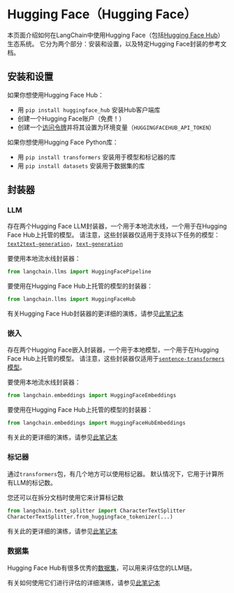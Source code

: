 # Hugging Face（Hugging Face）

本页面介绍如何在LangChain中使用Hugging Face（包括[Hugging Face Hub](https://huggingface.co)）生态系统。
它分为两个部分：安装和设置，以及特定Hugging Face封装的参考文档。

## 安装和设置

如果你想使用Hugging Face Hub：
- 用 `pip install huggingface_hub` 安装Hub客户端库
- 创建一个Hugging Face账户（免费！）
- 创建一个[访问令牌](https://huggingface.co/docs/hub/security-tokens)并将其设置为环境变量（`HUGGINGFACEHUB_API_TOKEN`）

如果你想使用Hugging Face Python库：
- 用 `pip install transformers` 安装用于模型和标记器的库
- 用 `pip install datasets` 安装用于数据集的库

## 封装器

### LLM

存在两个Hugging Face LLM封装器，一个用于本地流水线，一个用于在Hugging Face Hub上托管的模型。
请注意，这些封装器仅适用于支持以下任务的模型：[`text2text-generation`](https://huggingface.co/models?library=transformers&pipeline_tag=text2text-generation&sort=downloads)，[`text-generation`](https://huggingface.co/models?library=transformers&pipeline_tag=text-classification&sort=downloads)

要使用本地流水线封装器：
```python
from langchain.llms import HuggingFacePipeline
```

要使用在Hugging Face Hub上托管的模型的封装器：
```python
from langchain.llms import HuggingFaceHub
```
有关Hugging Face Hub封装器的更详细的演练，请参见[此笔记本](/docs/modules/model_io/models/llms/integrations/huggingface_hub.html)


### 嵌入

存在两个Hugging Face嵌入封装器，一个用于本地模型，一个用于在Hugging Face Hub上托管的模型。
请注意，这些封装器仅适用于[`sentence-transformers`模型](https://huggingface.co/models?library=sentence-transformers&sort=downloads)。

要使用本地流水线封装器：
```python
from langchain.embeddings import HuggingFaceEmbeddings
```

要使用在Hugging Face Hub上托管的模型的封装器：
```python
from langchain.embeddings import HuggingFaceHubEmbeddings
```
有关此的更详细的演练，请参见[此笔记本](/docs/modules/data_connection/text_embedding/integrations/huggingfacehub.html)

### 标记器

通过`transformers`包，有几个地方可以使用标记器。
默认情况下，它用于计算所有LLM的标记数。

您还可以在拆分文档时使用它来计算标记数 
```python
from langchain.text_splitter import CharacterTextSplitter
CharacterTextSplitter.from_huggingface_tokenizer(...)
```
有关此的更详细的演练，请参见[此笔记本](/docs/modules/data_connection/document_transformers/text_splitters/huggingface_length_function.html)


### 数据集

Hugging Face Hub有很多优秀的[数据集](https://huggingface.co/datasets)，可以用来评估您的LLM链。

有关如何使用它们进行评估的详细演练，请参见[此笔记本](../use_cases/evaluation/huggingface_datasets.html)
